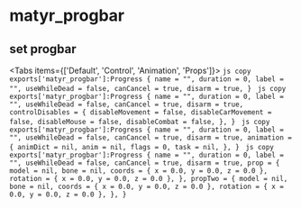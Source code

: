 
# matyr_progbar

## set progbar

<Tabs items={['Default', 'Control', 'Animation', 'Props']}>
    <Tab>
    ```js copy
    exports['matyr_progbar']:Progress {
        name = "",
        duration = 0,
        label = "",
        useWhileDead = false,
        canCancel = true,
        disarm = true,
    }
    ```
    </Tab>
    <Tab>
    ```js copy
    exports['matyr_progbar']:Progress {
        name = "",
        duration = 0,
        label = "",
        useWhileDead = false,
        canCancel = true,
        disarm = true,
        controlDisables = {
            disableMovement = false,
            disableCarMovement = false,
            disableMouse = false,
            disableCombat = false,
        },
    }
    ```
    </Tab>
    <Tab>
    ```js copy
    exports['matyr_progbar']:Progress {
        name = "",
        duration = 0,
        label = "",
        useWhileDead = false,
        canCancel = true,
        disarm = true,
        animation = {
            animDict = nil,
            anim = nil,
            flags = 0,
            task = nil,
        },
    }
    ```
    </Tab>
    <Tab>
    ```js copy
    exports['matyr_progbar']:Progress {
        name = "",
        duration = 0,
        label = "",
        useWhileDead = false,
        canCancel = true,
        disarm = true,
        prop = {
            model = nil,
            bone = nil,
            coords = { x = 0.0, y = 0.0, z = 0.0 },
            rotation = { x = 0.0, y = 0.0, z = 0.0 },
        },
        propTwo = {
            model = nil,
            bone = nil,
            coords = { x = 0.0, y = 0.0, z = 0.0 },
            rotation = { x = 0.0, y = 0.0, z = 0.0 },
        },
    }
    ```
    </Tab>
</Tabs>
